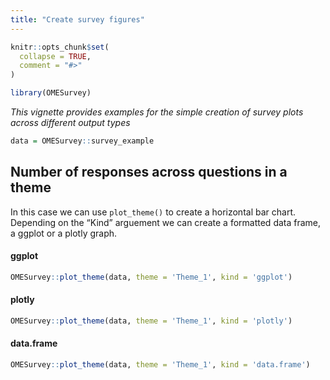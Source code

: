 ```yaml
---
title: "Create survey figures"
---
```


```r
knitr::opts_chunk$set(
  collapse = TRUE,
  comment = "#>"
)
```

```r
library(OMESurvey)
```

*This vignette provides examples for the simple creation of survey plots across different output types*

```r
data = OMESurvey::survey_example
```

## Number of responses across questions in a theme

In this case we can use `plot_theme()` to create a horizontal bar chart. Depending on the "Kind" arguement we can create a formatted data frame, a ggplot or a plotly graph.

#### {.tabset}

#### ggplot

```r
OMESurvey::plot_theme(data, theme = 'Theme_1', kind = 'ggplot')
```


#### plotly

```r
OMESurvey::plot_theme(data, theme = 'Theme_1', kind = 'plotly')
```

#### data.frame

```r
OMESurvey::plot_theme(data, theme = 'Theme_1', kind = 'data.frame')
```


#### {-}
